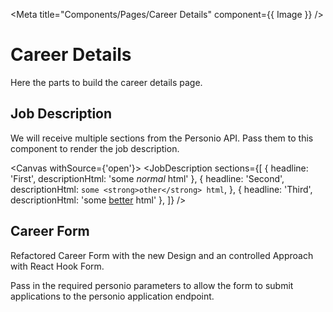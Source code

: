 
<Meta title="Components/Pages/Career Details" component={{ Image }} />

# Career Details

Here the parts to build the career details page.

## Job Description

We will receive multiple sections from the Personio API. Pass them to this
component to render the job description.

<Canvas withSource={'open'}>
  <Story name="Job Description">
    <JobDescription
      sections={[
        { headline: 'First', descriptionHtml: 'some <em>normal</em> html' },
        {
          headline: 'Second',
          descriptionHtml: `some <strong>other</strong> html`,
        },
        { headline: 'Third', descriptionHtml: 'some <u>better</u> html' },
      ]}
    />
  </Story>
</Canvas>

<ArgsTable of={JobDescription} />

## Career Form

Refactored Career Form with the new Design and an controlled Approach with React Hook Form.

Pass in the required personio parameters to allow the form to submit
applications to the personio application endpoint.

<Canvas>
  <Story name="New Career Form">
    <Form />
  </Story>
</Canvas>

<ArgsTable of={Form} />

